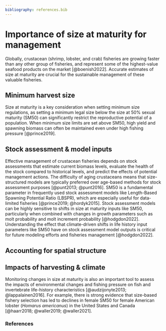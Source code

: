 ```yaml
---
bibliography: references.bib
---
```


# Importance of size at maturity for management

Globally, crustacean (shrimp, lobster, and crab) fisheries are growing faster than any other group of fisheries, and represent some of the highest-value seafood products on the market [@boenish2022]. Accurate estimates of size at maturity are crucial for the sustainable management of these valuable fisheries.

## Minimum harvest size

Size at maturity is a key consideration when setting minimum size regulations, as setting a minimum legal size below the size at 50% sexual maturity (SM50) can significantly restrict the reproductive potential of a population. When minimum size limits are set above SM50, high yield and spawning biomass can often be maintained even under high fishing pressure [@prince2019].

## Stock assessment & model inputs

Effective management of crustacean fisheries depends on stock assessments that estimate current biomass levels, evaluate the health of the stock compared to historical levels, and predict the effects of potential management actions. The difficulty of aging crustaceans means that size-structured models are typically preferred over age-based methods for stock assessment purposes [@punt2013; @punt2016]. SM50 is a fundamental parameter in frequently used stock assessment models like Length-Based Spawning Potential Ratio (LBSPR), which are especially useful for data-limited fisheries [@prince2019; @hordyk2015]. Stock assessment models can be highly sensitive to shifts in size at maturity inputs like SM50, particularly when combined with changes in growth parameters such as molt probability and molt increment probability [@hodgdon2022]. Understanding the effect that climate-driven shifts in life history input parameters like SM50 have on stock assessment model outputs is critical for future modeling efforts and fisheries management [@hodgdon2022].

## Accounting for spatial structure

## Impacts of harvesting & climate

Monitoring changes in size at maturity is also an important tool to assess the impacts of environmental changes and fishing pressure on fish and invertebrate life-history characteristics [@audzijonyte2013; @lappalainen2016]. For example, there is strong evidence that size-based fishery selection has led to declines in female SM50 for female American lobster (*Homarus americanus*) in the United States and Canada [@haarr2018; @waller2019; @waller2021].

### References {.unnumbered}
